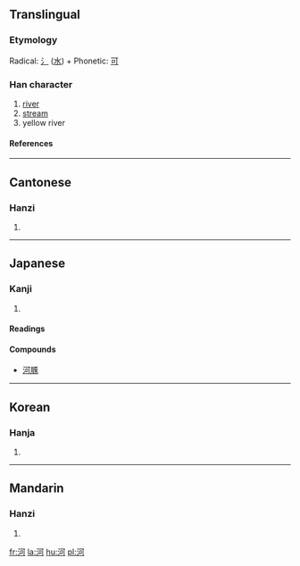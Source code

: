 ==Translingual==
===Etymology===
Radical: [[氵]] ([[水]]) + Phonetic: [[可]]
===Han character===
{{Han char|rn=85|rad=水|as=05|sn=8|four=3112<sub>0</sub>|canj=水一弓口 (EMNR)}}
# [[river]]
# [[stream]]
# yellow river<!-- I can't seem to verify this one -->
====References====
{{Han ref|kx=0613.090|dkj=17245|dj=1006.080|hdz=31582.030|uh=6CB3|ud=27827|bh=AA65|bd=43621}}

----
==Cantonese==
===Hanzi===
{{yue-hanzi|jyut=|y=[[ho4]]}}
# {{defn|Cantonese}}

----
==Japanese==
===Kanji===
{{ja-kanji|grade=5|rs=水05}}
# {{defn|Japanese}}
====Readings====
{{ja-readings|on=[[か]] (ka)|kun=[[かわ]] (kawa)}}

====Compounds====
* [[河豚]]

----
==Korean==
===Hanja===
{{ko-hanja|hangeul=하|eumhun=|rv=ha|mr=ha|y=ha}}
# {{defn|Korean}}

----
==Mandarin==
===Hanzi===
{{cmn-hanzi|pin=[[hé]] ([[he2]]), [[mí]] ([[mi2]]), [[nǐ]] ([[ni3]])|wg=ho<sup>2</sup>, mi<sup>2</sup>, ni<sup>3</sup>}}
# {{defn|Mandarin}}

[[fr:河]]
[[la:河]]
[[hu:河]]
[[pl:河]]